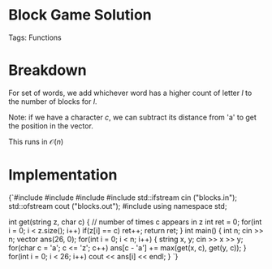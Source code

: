 


<Sidebar moduleId={moduleId} /> 

# Block Game Solution

Tags: Functions

# Breakdown

For set of words, we add whichever word has a higher count of letter $l$ to the number of blocks for $l$. 

Note: if we have a character $c$, we can subtract its distance from 'a' to get the position in the vector. 

This runs in $\mathcal{O}(n)$

# Implementation

<div style={{ transform: 'translateX(150px)' }}>
  <SyntaxHighlighter language="cpp" style={okaidia}>
{`#include <cmath>
#include <cstdio>
#include <vector>
#include <fstream>
std::ifstream cin ("blocks.in");
std::ofstream cout ("blocks.out");
#include <algorithm>
using namespace std;

int get(string z, char c) { // number of times c appears in z
    int ret = 0; 
    for(int i = 0; i < z.size(); i++) if(z[i] == c) ret++; 
    return ret; 
}
int main() {
    int n; cin >> n; 
    vector<int> ans(26, 0); 
    for(int i = 0; i < n; i++) {
        string x, y; 
        cin >> x >> y; 
        for(char c = 'a'; c <= 'z'; c++) ans[c - 'a'] += max(get(x, c), get(y, c)); 
    }
    for(int i = 0; i < 26; i++) cout << ans[i] << endl;
}
`}
  </SyntaxHighlighter>
</div>
